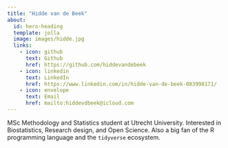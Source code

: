 ```yaml
---
title: "Hidde van de Beek"
about:
  id: hero-heading
  template: jolla
  image: images/hidde.jpg
  links:
    - icon: github
      text: Github
      href: https://github.com/hiddevandebeek
    - icon: linkedin
      text: LinkedIn
      href: https://www.linkedin.com/in/hidde-van-de-beek-083998171/
    - icon: envelope
      text: Email
      href: mailto:hiddevdbeek@icloud.com
---
```


::: {#hero-heading}
MSc Methodology and Statistics student at Utrecht University. Interested in Biostatistics, Research design, and Open Science. Also a big fan of the R programming language and the `tidyverse` ecosystem.
:::